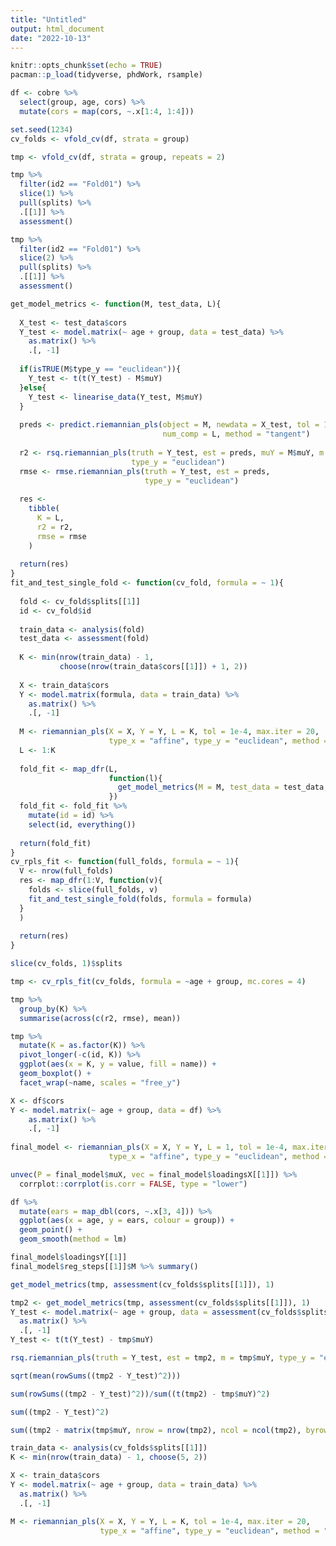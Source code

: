 ```yaml
---
title: "Untitled"
output: html_document
date: "2022-10-13"
---
```


```r
knitr::opts_chunk$set(echo = TRUE)
pacman::p_load(tidyverse, phdWork, rsample)
```

```r
df <- cobre %>% 
  select(group, age, cors) %>% 
  mutate(cors = map(cors, ~.x[1:4, 1:4]))
```

```r
set.seed(1234)
cv_folds <- vfold_cv(df, strata = group)
```

```r
tmp <- vfold_cv(df, strata = group, repeats = 2)
```

```r
tmp %>% 
  filter(id2 == "Fold01") %>% 
  slice(1) %>% 
  pull(splits) %>% 
  .[[1]] %>% 
  assessment()
```

```r
tmp %>% 
  filter(id2 == "Fold01") %>% 
  slice(2) %>% 
  pull(splits) %>% 
  .[[1]] %>% 
  assessment()
```


```r
get_model_metrics <- function(M, test_data, L){
  
  X_test <- test_data$cors
  Y_test <- model.matrix(~ age + group, data = test_data) %>% 
    as.matrix() %>% 
    .[, -1]
  
  if(isTRUE(M$type_y == "euclidean")){
    Y_test <- t(t(Y_test) - M$muY) 
  }else{
    Y_test <- linearise_data(Y_test, M$muY)
  }
  
  preds <- predict.riemannian_pls(object = M, newdata = X_test, tol = 1e-4, max.iter = 20,
                                  num_comp = L, method = "tangent")
  
  r2 <- rsq.riemannian_pls(truth = Y_test, est = preds, muY = M$muY, m = M$muY,
                           type_y = "euclidean")
  rmse <- rmse.riemannian_pls(truth = Y_test, est = preds,
                              type_y = "euclidean")
  
  res <- 
    tibble(
      K = L,
      r2 = r2,
      rmse = rmse
    )
  
  return(res)
}
fit_and_test_single_fold <- function(cv_fold, formula = ~ 1){
  
  fold <- cv_fold$splits[[1]]
  id <- cv_fold$id
  
  train_data <- analysis(fold)
  test_data <- assessment(fold)
  
  K <- min(nrow(train_data) - 1, 
           choose(nrow(train_data$cors[[1]]) + 1, 2))
  
  X <- train_data$cors
  Y <- model.matrix(formula, data = train_data) %>% 
    as.matrix() %>% 
    .[, -1]
  
  M <- riemannian_pls(X = X, Y = Y, L = K, tol = 1e-4, max.iter = 20, 
                      type_x = "affine", type_y = "euclidean", method = "tangent")
  L <- 1:K
  
  fold_fit <- map_dfr(L,
                      function(l){
                        get_model_metrics(M = M, test_data = test_data, L = l)
                      })
  fold_fit <- fold_fit %>% 
    mutate(id = id) %>% 
    select(id, everything())
  
  return(fold_fit)
}
cv_rpls_fit <- function(full_folds, formula = ~ 1){
  V <- nrow(full_folds)
  res <- map_dfr(1:V, function(v){
    folds <- slice(full_folds, v)
    fit_and_test_single_fold(folds, formula = formula)
  }
  )
  
  return(res)
}
```


```r
slice(cv_folds, 1)$splits
```





```r
tmp <- cv_rpls_fit(cv_folds, formula = ~age + group, mc.cores = 4)
```

```r
tmp %>% 
  group_by(K) %>% 
  summarise(across(c(r2, rmse), mean))
```

```r
tmp %>% 
  mutate(K = as.factor(K)) %>% 
  pivot_longer(-c(id, K)) %>% 
  ggplot(aes(x = K, y = value, fill = name)) +
  geom_boxplot() +
  facet_wrap(~name, scales = "free_y")
```

```r
X <- df$cors
Y <- model.matrix(~ age + group, data = df) %>% 
    as.matrix() %>% 
    .[, -1]
  
final_model <- riemannian_pls(X = X, Y = Y, L = 1, tol = 1e-4, max.iter = 20, 
                      type_x = "affine", type_y = "euclidean", method = "tangent", scale = T)

```

```r
unvec(P = final_model$muX, vec = final_model$loadingsX[[1]]) %>% 
  corrplot::corrplot(is.corr = FALSE, type = "lower")
```

```r
df %>% 
  mutate(ears = map_dbl(cors, ~.x[3, 4])) %>% 
  ggplot(aes(x = age, y = ears, colour = group)) +
  geom_point() +
  geom_smooth(method = lm)
```


```r
final_model$loadingsY[[1]]
final_model$reg_steps[[1]]$M %>% summary()
```





```r
get_model_metrics(tmp, assessment(cv_folds$splits[[1]]), 1)
```

```r
tmp2 <- get_model_metrics(tmp, assessment(cv_folds$splits[[1]]), 1)
Y_test <- model.matrix(~ age + group, data = assessment(cv_folds$splits[[1]])) %>% 
  as.matrix() %>% 
  .[, -1]
Y_test <- t(t(Y_test) - tmp$muY) 
```

```r
rsq.riemannian_pls(truth = Y_test, est = tmp2, m = tmp$muY, type_y = "euclidean")
```



```r
sqrt(mean(rowSums((tmp2 - Y_test)^2)))
```

```r
sum(rowSums((tmp2 - Y_test)^2))/sum((t(tmp2) - tmp$muY)^2)
```

```r
sum((tmp2 - Y_test)^2)
```


```r
sum((tmp2 - matrix(tmp$muY, nrow = nrow(tmp2), ncol = ncol(tmp2), byrow = TRUE))^2)
```







```r
train_data <- analysis(cv_folds$splits[[1]])
K <- min(nrow(train_data) - 1, choose(5, 2))

X <- train_data$cors
Y <- model.matrix(~ age + group, data = train_data) %>% 
  as.matrix() %>% 
  .[, -1]

M <- riemannian_pls(X = X, Y = Y, L = K, tol = 1e-4, max.iter = 20, 
                    type_x = "affine", type_y = "euclidean", method = "tangent")

```




